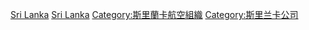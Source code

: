 {{Catnav|頁面分類|人类社会|交通|航空|航空公司}}
{{Commonscat|Airlines of Sri Lanka}}

[[Category:亚洲航空公司|Sri Lanka]]
[[Category:各国航空公司|Sri Lanka]]
[[Category:斯里蘭卡航空組織|Category:斯里蘭卡航空組織]]
[[Category:斯里兰卡公司|Category:斯里兰卡公司]]